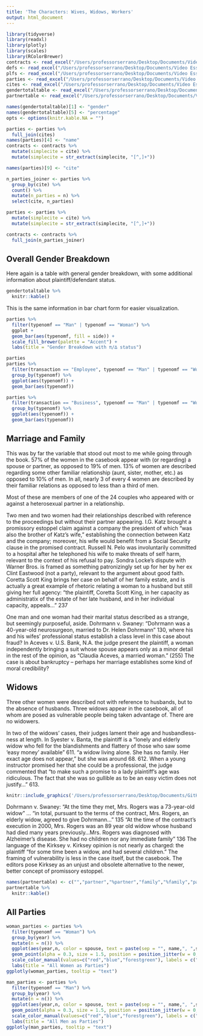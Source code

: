 ```yaml
---
title: 'The Characters: Wives, Widows, Workers'
output: html_document
---
```


```r
library(tidyverse) 
library(readxl)
library(plotly)
library(scales)
library(RColorBrewer)
contracts <- read_excel("/Users/professorserrano/Desktop/Documents/Video Essays/Law/contracts_gender_r_2.xlsx")
defs <- read_excel("/Users/professorserrano/Desktop/Documents/Video Essays/Law/defs_r.xlsx")
plfs <- read_excel("/Users/professorserrano/Desktop/Documents/Video Essays/Law/plfs_r.xlsx")
parties <- read_excel("/Users/professorserrano/Desktop/Documents/Video Essays/Law/parties_r.xlsx")
cites <- read_excel("/Users/professorserrano/Desktop/Documents/Video Essays/Law/cites_for_contracts.xlsx")
gendertotaltable <- read_excel("/Users/professorserrano/Desktop/Documents/Video Essays/Law/gendertotaltable.xlsx")
partnertable <- read_excel("/Users/professorserrano/Desktop/Documents/Video Essays/Law/partner_table.xlsx")

names(gendertotaltable)[1] <- "gender"
names(gendertotaltable)[5] <- "percentage"
opts <- options(knitr.kable.NA = "")

parties <- parties %>%
  full_join(cites)
names(parties)[4] <- "name"
contracts <- contracts %>%
  mutate(simplecite = cite) %>%
  mutate(simplecite = str_extract(simplecite, "[^,]+"))

names(parties)[9] <- "cite"

n_parties_joiner <- parties %>%
  group_by(cite) %>%
  count() %>%
  mutate(n_parties = n) %>%
  select(cite, n_parties)

parties <- parties %>%
  mutate(simplecite = cite) %>%
  mutate(simplecite = str_extract(simplecite, "[^,]+"))

contracts <- contracts %>%
  full_join(n_parties_joiner)

```


## Overall Gender Breakdown 

Here again is a table with general gender breakdown, with some additional information about plaintiff/defendant status. 

```r

gendertotaltable %>%
  knitr::kable()
```

This is the same information in bar chart form for easier visualization.

```r
parties %>%
  filter(typenomf == "Man" | typenomf == "Woman") %>%
  ggplot +
  geom_bar(aes(typenomf, fill = side)) +
  scale_fill_brewer(palette = "Accent") +
  labs(title = "Gender Breakdown with π/∆ status")

```


```r
parties
parties %>%
  filter(transaction == "Employee", typenomf == "Man" | typenomf == "Woman") %>%
  group_by(typenomf) %>%
  ggplot(aes(typenomf)) +
  geom_bar(aes(typenomf))

parties %>%
  filter(transaction == "Business", typenomf == "Man" | typenomf == "Woman") %>%
  group_by(typenomf) %>%
  ggplot(aes(typenomf)) +
  geom_bar(aes(typenomf))
```

## Marriage and Family 

This was by far the variable that stood out most to me while going through the book. 57% of the women in the casebook appear with (or regarding) a spouse or partner, as opposed to 19% of men. 13% of women are described regarding some other familiar relationship (aunt, sister, mother, etc.) as opposed to 10% of men. In all, nearly 3 of every 4 women are described by their familiar relations as opposed to less than a third of men.  

Most of these are members of one of the 24 couples who appeared with or against a heterosexual partner in a relationship. 

Two men and two women had their relationships described with reference to the proceedings but without their partner appearing. I.G. Katz brought a promissory estoppel claim against a company the president of which “was also the brother of Katz’s wife,” establishing the connection between Katz and the company; moreover, his wife would benefit from a Social Security clause in the promised contract. Russell N. Pelo was involuntarily committed to a hospital after he telephoned his wife to make threats of self harm, relevant to the context of his refusal to pay. Sondra Locke’s dispute with Warner Bros. is framed as something patronizingly set up for her by her ex Clint Eastwood (not a party), relevant to the argument about good faith. Coretta Scott King brings her case on behalf of her family estate, and is actually a great example of rhetoric relating a woman to a husband but still giving her full agency: “the plaintiff, Coretta Scott King, in her capacity as administratix of the estate of her late husband, and in her individual capacity, appeals...” 237

One man and one woman had their marital status described as a strange, but seemingly purposeful, aside. Dohrmann v. Swaney: “Dohrmann was a 40-year-old neurosurgeon, married to Dr. Helen Dohrmann” 130, where his and his wifes’ professional status establish a class level in this case about fraud? In Aceves v. U.S. Bank, N.A. the judge present the plaintiff, a woman independently bringing a suit whose spouse appears only as a minor detail in the rest of the opinion, as “Claudia Aceves, a married woman.” (255) The case is about bankruptcy – perhaps her marriage establishes some kind of moral credibility? 

## Widows

Three other women were described not with reference to husbands, but to the absence of husbands. Three widows appear in the casebook, all of whom are posed as vulnerable people being taken advantage of. There are no widowers. 

In two of the widows’ cases, their judges lament their age and husbandless-ness at length. In Syester v. Banta, the plaintiff is a “lonely and elderly widow who fell for the blandishments and flattery of those who saw some ‘easy money’ available” 611. “a widow living alone. She has no family. Her exact age does not appear,” but she was around 68. 612. When a young instructor promised her that she could be a professional, the judge commented that “to make such a promise to a lady plaintiff’s age was ridiculous. The fact that she was so gullible as to be an easy victim does not justify...” 613. 

```r
knitr::include_graphics('/Users/professorserrano/Desktop/Documents/GitHub/hugo_book_test/static/rogers.jpg')
```


Dohrmann v. Swaney: “At the time they met, Mrs. Rogers was a 73-year-old widow” ... “in total, pursuant to the terms of the contract, Mrs. Rogers, an elderly widow, agreed to give Dohrmann...” 135 “At the time of the contract’s execution in 2000, Mrs. Rogers was an 89 year old widow whose husband had died many years previously...Mrs. Rogers was diagnosed with Alzheimer’s disease. She had no children nor any immediate family” 136
The language of the Kirksey v. Kirksey opinion is not nearly as charged: the plaintiff “for some time been a widow, and had several children.” The framing of vulnerability is less in the case itself, but the casebook. The editors pose Kirksey as an unjust and obsolete alternative to the newer, better concept of promissory estoppel.


```r
names(partnertable) <- c("","partner","%partner","family","%family","partner+family","%p+f")
partnertable %>%
  knitr::kable()
```

## All Parties

```r
woman_parties <- parties %>%
  filter(typenomf == "Woman") %>%
  group_by(year) %>%
  mutate(n = n()) %>%
  ggplot(aes(year,n, color = spouse, text = paste(sep = "", name,", ",side,", ",simplecite))) +
  geom_point(alpha = 0.3, size = 1.5, position = position_jitter(w = 0, h = 0.3)) +
  scale_color_manual(values=c("red","blue","forestgreen"), labels = c("Misc. Family","Unrelated","Spouse/Partner")) +
  labs(title = "All Women as Parties") 
ggplotly(woman_parties, tooltip = "text") 
```


```r
man_parties <- parties %>%
  filter(typenomf == "Man") %>%
  group_by(year) %>%
  mutate(n = n()) %>%
  ggplot(aes(year,n, color = spouse, text = paste(sep = "", name,", ",side,", ",simplecite))) +
  geom_point(alpha = 0.3, size = 1.5, position = position_jitter(w = 0, h = 0.3)) +
  scale_color_manual(values=c("red","blue","forestgreen"), labels = c("Misc. Family","Unrelated","Spouse/Partner")) +
  labs(title = "All Men as Parties") 
ggplotly(man_parties, tooltip = "text") 

```